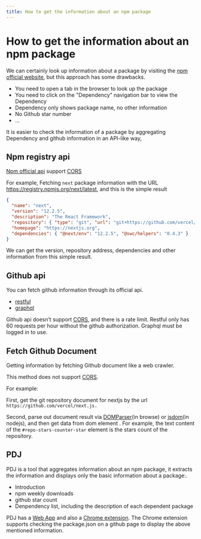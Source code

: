 ```yaml
---
title: How to get the information about an npm package
---
```



# How to get the information about an npm package

<Language type="zh" path="./how-to-get-a-npm-package-information" />

We can certainly look up information about a package by visiting the [npm official website](https://www.npmjs.com/),
but this approach has some drawbacks.

- You need to open a tab in the browser to look up the package
- You need to click on the "Dependency" navigation bar to view the Dependency
- Dependency only shows package name, no other information
- No Github star number
- ...

It is easier to check the information of a package by aggregating Dependency and github information in an API-like way,

## Npm registry api

[Npm official api](https://github.com/npm/registry/blob/master/docs/REGISTRY-API.md) support [CORS](https://developer.mozilla.org/en-US/docs/Web/HTTP/CORS)

For example, Fetching `next` package information with the URL https://registry.npmjs.org/next/latest, and this is the simple result

```json
{
  "name": "next",
  "version": "12.2.5",
  "description": "The React Framework",
  "repository": { "type": "git", "url": "git+https://github.com/vercel/next.js.git" },
  "homepage": "https://nextjs.org",
  "dependencies": { "@next/env": "12.2.5", "@swc/helpers": "0.4.3" }
}
```

We can get the version, repository address, dependencies and other information from this simple result.

## Github api

You can fetch github information through its official api.

- [restful](https://docs.github.com/en/rest/guides/getting-started-with-the-rest-api)
- [graphql](https://docs.github.com/en/graphql)

Github api doesn’t support [CORS](https://developer.mozilla.org/en-US/docs/Web/HTTP/CORS), and there is a rate limit. Restful only has 60 requests per hour without the github authorization. Graphql must be logged in to use.

## Fetch Github Document

Getting information by fetching Github document like a web crawler.

This method does not support [CORS](https://developer.mozilla.org/en-US/docs/Web/HTTP/CORS).

For example:

First, get the git repository document for nextjs by the url `https://github.com/vercel/next.js.`

Second, parse out document result via [DOMParser](https://developer.mozilla.org/en-US/docs/Web/API/DOMParser)(in browse) or [jsdom](https://www.npmjs.com/package/jsdom)(in nodejs), and then get data from dom element . For example, the text content of the `#repo-stars-counter-star` element is the stars count of the repository.

## PDJ

PDJ is a tool that aggregates information about an npm package, it extracts the information and displays only the basic information about a package:.

- Introduction
- npm weekly downloads
- github star count
- Denpendency list, including the description of each dependent package

PDJ has a [Web App](https://package.json.taterbomb.top/) and also a [Chrome extension](https://chrome.google.com/webstore/detail/pdj/edgpjjbejcjkgnlnehoballnhokglenj). The Chrome extension supports checking the package.json on a github page to display the above mentioned information.
